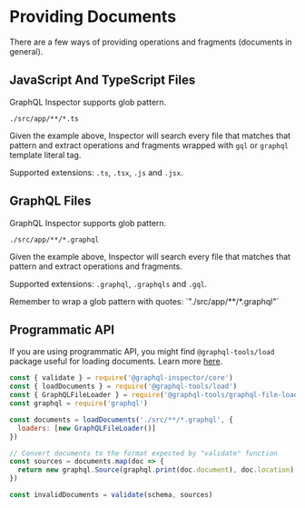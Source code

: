 
# Providing Documents

There are a few ways of providing operations and fragments (documents in general).

## JavaScript And TypeScript Files

GraphQL Inspector supports glob pattern.

```
./src/app/**/*.ts
```

Given the example above, Inspector will search every file that matches that pattern and extract
operations and fragments wrapped with `gql` or `graphql` template literal tag.

Supported extensions: `.ts`, `.tsx`, `.js` and `.jsx`.

## GraphQL Files

GraphQL Inspector supports glob pattern.

```
./src/app/**/*.graphql
```

Given the example above, Inspector will search every file that matches that pattern and extract
operations and fragments.

Supported extensions: `.graphql`, `.graphqls` and `.gql`.

<Callout type="warning">
  Remember to wrap a glob pattern with quotes: `"./src/app/**/*.graphql"`
</Callout>

## Programmatic API

If you are using programmatic API, you might find `@graphql-tools/load` package useful for loading
documents. Learn more [here](https://graphql-tools.com/docs/documents-loading).

```js
const { validate } = require('@graphql-inspector/core')
const { loadDocuments } = require('@graphql-tools/load')
const { GraphQLFileLoader } = require('@graphql-tools/graphql-file-loader')
const graphql = require('graphql')

const documents = loadDocuments('./src/**/*.graphql', {
  loaders: [new GraphQLFileLoader()]
})

// Convert documents to the format expected by "validate" function
const sources = documents.map(doc => {
  return new graphql.Source(graphql.print(doc.document), doc.location)
})

const invalidDocuments = validate(schema, sources)
```

